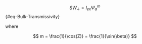 
$$
SW_\downarrow = I_{ex} \Psi_a^{m}
$${#eq-Bulk-Transmissivity}

where 

$$
m = \frac{1}{\cos(Z)} = \frac{1}{\sin(\beta)}
$$
